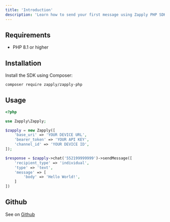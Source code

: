 ```yaml
---
title: 'Introduction'
description: 'Learn how to send your first message using Zapply PHP SDK.'
---
```



## Requirements

- PHP 8.1 or higher

## Installation

Install the SDK using Composer:

```bash
composer require zapply/zapply-php
```

## Usage

```php
<?php

use Zapply\Zapply;

$zapply = new Zapply([
    'base_uri' => 'YOUR DEVICE URL',
    'bearer_token' => 'YOUR API KEY',
    'channel_id' => 'YOUR DEVICE ID',
]);

$response = $zapply->chat('552199999999')->sendMessage([
    'recipient_type' => 'individual',
    'type' => 'text',
    'message' => [
        'body' => 'Hello World!',
    ]
])
```

## Github

See on [Github](https://github.com/zapply-api/zapply-php)